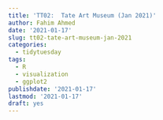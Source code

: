 ```yaml
---
title: 'TT02:  Tate Art Museum (Jan 2021)'
author: Fahim Ahmed
date: '2021-01-17'
slug: tt02-tate-art-museum-jan-2021
categories:
  - tidytuesday
tags:
  - R
  - visualization
  - ggplot2
publishdate: '2021-01-17'
lastmod: '2021-01-17'
draft: yes
---
```

